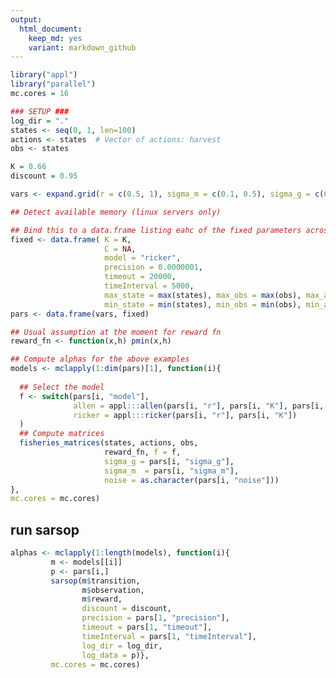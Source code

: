 ```yaml
---
output:
  html_document: 
    keep_md: yes
    variant: markdown_github
---  
```


```r
library("appl")
library("parallel")
mc.cores = 16

### SETUP ###
log_dir = "."
states <- seq(0, 1, len=100)
actions <- states  # Vector of actions: harvest
obs <- states

K = 0.66
discount = 0.95

vars <- expand.grid(r = c(0.5, 1), sigma_m = c(0.1, 0.5), sigma_g = c(0.1, 0.5), noise = c("lognormal", "uniform"))

## Detect available memory (linux servers only)

## Bind this to a data.frame listing eahc of the fixed parameters across all runs
fixed <- data.frame( K = K,
                     C = NA,
                     model = "ricker",
                     precision = 0.0000001,
                     timeout = 20000,
                     timeInterval = 5000,
                     max_state = max(states), max_obs = max(obs), max_action = max(actions), 
                     min_state = min(states), min_obs = min(obs), min_action = min(actions))
pars <- data.frame(vars, fixed)

## Usual assumption at the moment for reward fn
reward_fn <- function(x,h) pmin(x,h)

## Compute alphas for the above examples
models <- mclapply(1:dim(pars)[1], function(i){
  
  ## Select the model
  f <- switch(pars[i, "model"], 
              allen = appl:::allen(pars[i, "r"], pars[i, "K"], pars[i, "C"]),
              ricker = appl:::ricker(pars[i, "r"], pars[i, "K"])
  )
  ## Compute matrices
  fisheries_matrices(states, actions, obs, 
                     reward_fn, f = f, 
                     sigma_g = pars[i, "sigma_g"], 
                     sigma_m  = pars[i, "sigma_m"],
                     noise = as.character(pars[i, "noise"]))
},
mc.cores = mc.cores)

```

## run sarsop

```r
alphas <- mclapply(1:length(models), function(i){
         m <- models[[i]]
         p <- pars[i,]
         sarsop(m$transition,
                m$observation,
                m$reward,
                discount = discount,
                precision = pars[1, "precision"],
                timeout = pars[1, "timeout"],
                timeInterval = pars[1, "timeInterval"],
                log_dir = log_dir,
                log_data = p)},
         mc.cores = mc.cores)
```
